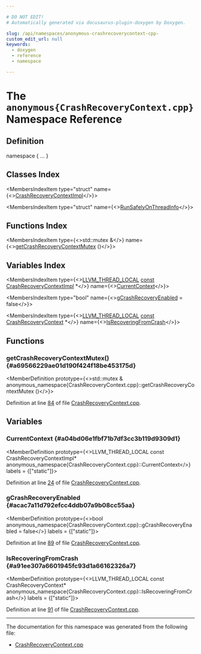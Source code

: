 ```yaml
---

# DO NOT EDIT!
# Automatically generated via docusaurus-plugin-doxygen by Doxygen.

slug: /api/namespaces/anonymous-crashrecoverycontext-cpp-
custom_edit_url: null
keywords:
  - doxygen
  - reference
  - namespace

---
```





# The `anonymous{CrashRecoveryContext.cpp}` Namespace Reference

<DoxygenPage pluginConfig={pluginConfig}>



## Definition

<CodeBlock>namespace &#123; ... &#125;</CodeBlock>

## Classes Index

<MembersIndex>

<MembersIndexItem
  type="struct"
  name={<><a href="/docs/api/structs/anonymous-namespace-crashrecoverycontext-cpp-/crashrecoverycontextimpl">CrashRecoveryContextImpl</a></>}>
</MembersIndexItem>

<MembersIndexItem
  type="struct"
  name={<><a href="/docs/api/structs/anonymous-namespace-crashrecoverycontext-cpp-/runsafelyonthreadinfo">RunSafelyOnThreadInfo</a></>}>
</MembersIndexItem>

</MembersIndex>

## Functions Index

<MembersIndex>

<MembersIndexItem
  type={<>std::mutex &amp;</>}
  name={<><a href="#a69566229ae01d190f424f18be453175d">getCrashRecoveryContextMutex</a> ()</>}>
</MembersIndexItem>

</MembersIndex>

## Variables Index

<MembersIndex>

<MembersIndexItem
  type={<><a href="/docs/api/files/include/include/llvm/include/llvm/support/compiler-h/#a793005af6ae802d5a2a2e8ceb4ac2135">LLVM&#95;THREAD&#95;LOCAL</a> <a href="/docs/api/files/lib/lib/target/lib/target/aarch64/aarch64promoteconstant-cpp/#a90f8350fecae261c25be85d38b451bff">const</a> <a href="/docs/api/structs/anonymous-namespace-crashrecoverycontext-cpp-/crashrecoverycontextimpl">CrashRecoveryContextImpl</a> &#42;</>}
  name={<><a href="#a04bd06e1fbf71b7df3cc3b119d9309d1">CurrentContext</a></>}>
</MembersIndexItem>

<MembersIndexItem
  type="bool"
  name={<><a href="#acac7a11d792efcc4ddb07a9b08cc55aa">gCrashRecoveryEnabled</a> = false</>}>
</MembersIndexItem>

<MembersIndexItem
  type={<><a href="/docs/api/files/include/include/llvm/include/llvm/support/compiler-h/#a793005af6ae802d5a2a2e8ceb4ac2135">LLVM&#95;THREAD&#95;LOCAL</a> <a href="/docs/api/files/lib/lib/target/lib/target/aarch64/aarch64promoteconstant-cpp/#a90f8350fecae261c25be85d38b451bff">const</a> <a href="/docs/api/classes/llvm/crashrecoverycontext">CrashRecoveryContext</a> &#42;</>}
  name={<><a href="#a91ee307a6601945fc93d1a66162326a7">IsRecoveringFromCrash</a></>}>
</MembersIndexItem>

</MembersIndex>


<SectionDefinition>

## Functions

### getCrashRecoveryContextMutex() {#a69566229ae01d190f424f18be453175d}

<MemberDefinition
  prototype={<>std::mutex &amp; anonymous&#95;namespace&#123;CrashRecoveryContext.cpp&#125;::getCrashRecoveryContextMutex ()</>}>

Definition at line <a href="/docs/api/files/lib/lib/support/crashrecoverycontext-cpp/#l00084">84</a> of file <a href="/docs/api/files/lib/lib/support/crashrecoverycontext-cpp">CrashRecoveryContext.cpp</a>.
</MemberDefinition>

</SectionDefinition>

<SectionDefinition>

## Variables

### CurrentContext {#a04bd06e1fbf71b7df3cc3b119d9309d1}

<MemberDefinition
  prototype={<>LLVM&#95;THREAD&#95;LOCAL const CrashRecoveryContextImpl&#42; anonymous&#95;namespace&#123;CrashRecoveryContext.cpp&#125;::CurrentContext</>}
  labels = {["static"]}>

Definition at line <a href="/docs/api/files/lib/lib/support/crashrecoverycontext-cpp/#l00024">24</a> of file <a href="/docs/api/files/lib/lib/support/crashrecoverycontext-cpp">CrashRecoveryContext.cpp</a>.
</MemberDefinition>

### gCrashRecoveryEnabled {#acac7a11d792efcc4ddb07a9b08cc55aa}

<MemberDefinition
  prototype={<>bool anonymous&#95;namespace&#123;CrashRecoveryContext.cpp&#125;::gCrashRecoveryEnabled = false</>}
  labels = {["static"]}>

Definition at line <a href="/docs/api/files/lib/lib/support/crashrecoverycontext-cpp/#l00089">89</a> of file <a href="/docs/api/files/lib/lib/support/crashrecoverycontext-cpp">CrashRecoveryContext.cpp</a>.
</MemberDefinition>

### IsRecoveringFromCrash {#a91ee307a6601945fc93d1a66162326a7}

<MemberDefinition
  prototype={<>LLVM&#95;THREAD&#95;LOCAL const CrashRecoveryContext&#42; anonymous&#95;namespace&#123;CrashRecoveryContext.cpp&#125;::IsRecoveringFromCrash</>}
  labels = {["static"]}>

Definition at line <a href="/docs/api/files/lib/lib/support/crashrecoverycontext-cpp/#l00091">91</a> of file <a href="/docs/api/files/lib/lib/support/crashrecoverycontext-cpp">CrashRecoveryContext.cpp</a>.
</MemberDefinition>

</SectionDefinition>

<hr/>

The documentation for this namespace was generated from the following file:

<ul>
<li><a href="/docs/api/files/lib/lib/support/crashrecoverycontext-cpp">CrashRecoveryContext.cpp</a></li>
</ul>

</DoxygenPage>

